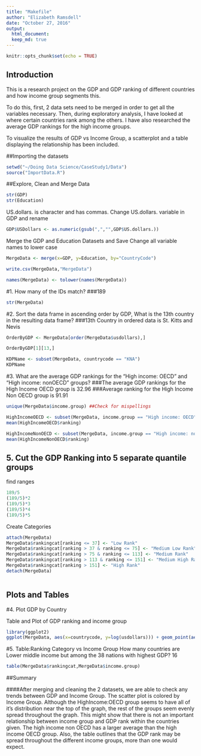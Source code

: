 ```yaml
---
title: "Makefile"
author: "Elizabeth Ramsdell"
date: "October 27, 2016"
output: 
  html_document:
  keep_md: true
---
```


```r
knitr::opts_chunk$set(echo = TRUE)
```

## Introduction

This is a research project on the GDP and GDP ranking of different countries and how income group segments this. 

To do this, first, 2 data sets need to be merged in order to get all the variables necessary. Then, during exploratory analysis, I have looked at where certain countries rank among the others. I have also researched the average GDP rankings for the high income groups.

To visualize the results of GDP vs Income Group, a scatterplot and a table displaying the relationship has been included.


##Importing the datasets
```r
setwd("~/Doing Data Science/CaseStudy1/Data")
source("ImportData.R")

```

##Explore, Clean and Merge Data

```r
str(GDP)
str(Education)

```

US.dollars. is character and has commas. Change US.dollars. variable in GDP and rename 
```r
GDP$USDollars <- as.numeric(gsub(",","",GDP$US.dollars.))
```
Merge the GDP and Education Datasets and Save
Change all variable names to lower case
```r
MergeData <- merge(x=GDP, y=Education, by="CountryCode")

write.csv(MergeData,"MergeData")

names(MergeData) <- tolower(names(MergeData))

```

#1. How many of the IDs match? 
###189
```r
str(MergeData)
```

#2. Sort the data frame in ascending order by GDP, What is the 13th country in the resulting data frame?
###13th Country in ordered data is St. Kitts and Nevis
```r
OrderByGDP <- MergeData[order(MergeData$usdollars),]

OrderByGDP[1][13,]

KDPName <- subset(MergeData, countrycode == "KNA")
KDPName

```

#3. What are the average GDP rankings for the "High income: OECD" and "High income: nonOECD" groups?
###The average GDP rankings for the High Income OECD group is 32.96
###Average ranking for the High Income Non OECD group is 91.91
```r
unique(MergeData$income.group) ##Check for mispellings

HighIncomeOECD <- subset(MergeData, income.group == "High income: OECD")
mean(HighIncomeOECD$ranking)

HighIncomeNonOECD <- subset(MergeData, income.group == "High income: nonOECD")
mean(HighIncomeNonOECD$ranking)

```

## 5. Cut the GDP Ranking into 5 separate quantile groups
find ranges
```r
189/5
(189/5)*2
(189/5)*3
(189/5)*4
(189/5)*5
```
Create Categories
```r
attach(MergeData)
MergeData$rankingcat[ranking <= 37] <- "Low Rank"
MergeData$rankingcat[ranking > 37 & ranking <= 75] <- "Medium Low Rank"
MergeData$rankingcat[ranking > 75 & ranking <= 113] <- "Medium Rank"
MergeData$rankingcat[ranking > 113 & ranking <= 151] <- "Medium High Rank"
MergeData$rankingcat[ranking > 151] <- "High Rank"
detach(MergeData)



```

## Plots and Tables

#4. Plot GDP by Country

Table and Plot of GDP ranking and income group
```r
library(ggplot2)
ggplot(MergeData, aes(x=countrycode, y=log(usdollars))) + geom_point(aes(colour=income.group))

```

#5. Table:Ranking Category vs Income Group
How many countries are Lower middle income but among the 38 nations with highest GDP?
16
```r
table(MergeData$rankingcat,MergeData$income.group)
```


##Summary

####After merging and cleaning the 2 datasets, we are able to check any trends between GDP and Income Group. The scatter plot is colored by Income Group. Although the HighIncome:OECD group seems to have all of it's distribution near the top of the graph, the rest of the groups seem evenly spread throughout the graph. This might show that there is not an important relationship between income group and GDP rank within the countries given. The high income non OECD has a larger average than the high income OECD group. Also, the table outlines that the GDP rank may be spread throughout the different income groups, more than one would expect. 